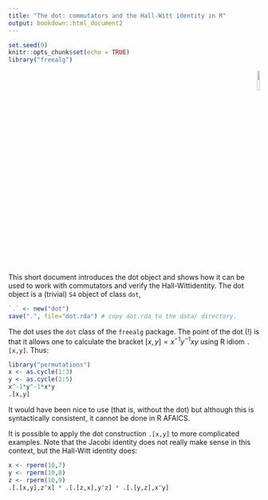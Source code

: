 ```yaml
---
title: "The dot: commutators and the Hall-Witt identity in R"
output: bookdown::html_document2
---
```


```r
set.seed(0)
knitr::opts_chunk$set(echo = TRUE)
library("freealg")
```

<p style="text-align: right;">
![](`r system.file("help/figures/freealg.png", package = "freealg")`){width=10%}
</p>

This short document introduces the dot object and shows how it can be
used to work with commutators and verify the Hall-Wittidentity.  The dot
object is a (trivial) `S4` object of class `dot`, 

```r
`.` <- new("dot")
save(".", file="dot.rda") # copy dot.rda to the data/ directory.
```

The dot uses the `dot` class of the `freealg` package.  The point of
the dot (!) is that it allows one to calculate the bracket
$[x,y]=x^{-1}y^{-1}xy$ using R idiom `.[x,y]`.  Thus:

```r
library("permutations")
x <- as.cycle(1:3)
y <- as.cycle(2:5)
x^-1*y^-1*x*y
.[x,y]
```

It would have been nice to use \code{[x,y]} (that is, without the dot)
but although this is syntactically consistent, it cannot be done in R
AFAICS.

It is possible to apply the dot construction `.[x,y]` to more
complicated examples.  Note that the Jacobi identity does not really
make sense in this context, but the Hall-Witt identity does:

```r

x <- rperm(10,7)
y <- rperm(10,8)
z <- rperm(10,9)
.[.[x,y],z^x] * .[.[z,x],y^z] * .[.[y,z],x^y]
```

